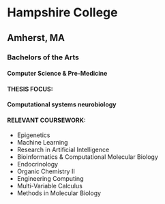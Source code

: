 # Hampshire College
## Amherst, MA
### Bachelors of the Arts
#### Computer Science & Pre-Medicine

#### THESIS FOCUS:
#### Computational systems neurobiology


#### RELEVANT COURSEWORK:
- Epigenetics
- Machine Learning
- Research in Artificial Intelligence
- Bioinformatics & Computational Molecular Biology
- Endocrinology
- Organic Chemistry II
- Engineering Computing
- Multi-Variable Calculus
- Methods in Molecular Biology
